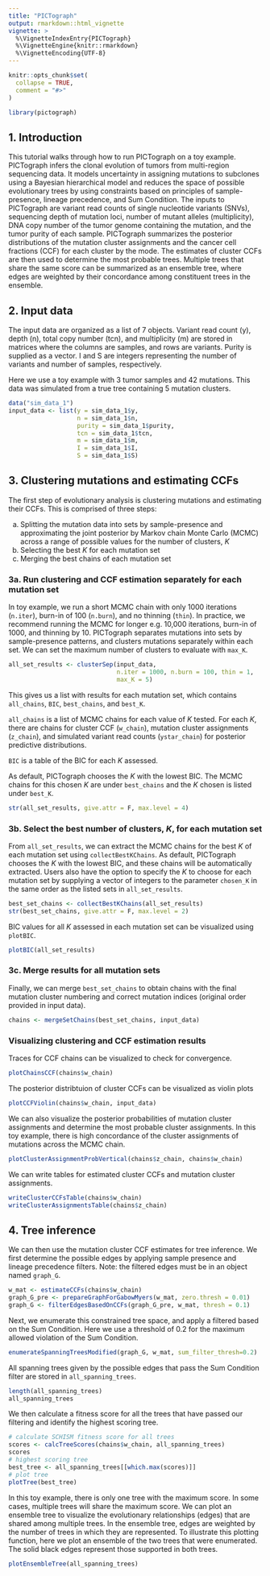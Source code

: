 ```yaml
---
title: "PICTograph"
output: rmarkdown::html_vignette
vignette: >
  %\VignetteIndexEntry{PICTograph}
  %\VignetteEngine{knitr::rmarkdown}
  %\VignetteEncoding{UTF-8}
---
```


```r
knitr::opts_chunk$set(
  collapse = TRUE,
  comment = "#>"
)
```

```r
library(pictograph)
```

## 1. Introduction

This tutorial walks through how to run PICTograph on a toy example. PICTograph infers the clonal evolution of tumors from multi-region sequencing data. It models uncertainty in assigning mutations to subclones using a Bayesian hierarchical model and reduces the space of possible evolutionary trees by using constraints based on principles of sample-presence, lineage precedence, and Sum Condition. The inputs to PICTograph are variant read counts of single nucleotide variants (SNVs), sequencing depth of mutation loci, number of mutant alleles (multiplicity), DNA copy number of the tumor genome containing the mutation, and the tumor purity of each sample. PICTograph summarizes the posterior distributions of the mutation cluster assignments and the cancer cell fractions (CCF) for each cluster by the mode. The estimates of cluster CCFs are then used to determine the most probable trees. Multiple trees that share the same score can be summarized as an ensemble tree, where edges are weighted by their concordance among constituent trees in the ensemble. 

## 2. Input data

The input data are organized as a list of 7 objects. Variant read count (y), depth (n), total copy number (tcn), and multiplicity (m) are stored in matrices where the columns are samples, and rows are variants. Purity is supplied as a vector. I and S are integers representing the number of variants and number of samples, respectively.

Here we use a toy example with 3 tumor samples and 42 mutations. This data was simulated from a true tree containing 5 mutation clusters. 

```r
data("sim_data_1")
input_data <- list(y = sim_data_1$y,
                   n = sim_data_1$n,
                   purity = sim_data_1$purity,
                   tcn = sim_data_1$tcn,
                   m = sim_data_1$m,
                   I = sim_data_1$I,
                   S = sim_data_1$S)
```

## 3. Clustering mutations and estimating CCFs

The first step of evolutionary analysis is clustering mutations and estimating their CCFs. This is comprised of three steps: 

a. Splitting the mutation data into sets by sample-presence and approximating the joint posterior by Markov chain Monte Carlo (MCMC) across a range of possible values for the number of clusters, $K$
b. Selecting the best $K$ for each mutation set
c. Merging the best chains of each mutation set

### 3a. Run clustering and CCF estimation separately for each mutation set 

In toy example, we run a short MCMC chain with only 1000 iterations (`n.iter`), burn-in of 100 (`n.burn`), and no thinning (`thin`). In practice, we recommend running the MCMC for longer e.g. 10,000 iterations, burn-in of 1000, and thinning by 10. PICTograph separates mutations into sets by sample-presence patterns, and clusters mutations separately within each set. We can set the maximum number of clusters to evaluate with `max_K`.

```r
all_set_results <- clusterSep(input_data,
                              n.iter = 1000, n.burn = 100, thin = 1,
                              max_K = 5)
```

This gives us a list with results for each mutation set, which contains `all_chains`, `BIC`, `best_chains`, and `best_K`.

`all_chains` is a list of MCMC chains for each value of $K$ tested. For each $K$, there are chains for cluster CCF (`w_chain`), mutation cluster assignments (`z_chain`), and simulated variant read counts (`ystar_chain`) for posterior predictive distributions. 

`BIC` is a table of the BIC for each $K$ assessed. 

As default, PICTograph chooses the $K$ with the lowest BIC. The MCMC chains for this chosen $K$ are under `best_chains` and the $K$ chosen is listed under `best_K`.

```r
str(all_set_results, give.attr = F, max.level = 4)
```

### 3b. Select the best number of clusters, $K$, for each mutation set

From `all_set_results`, we can extract the MCMC chains for the best $K$ of each mutation set using `collectBestKChains`. As default, PICTograph chooses the $K$ with the lowest BIC, and these chains will be automatically extracted. Users also have the option to specify the $K$ to choose for each mutation set by supplying a vector of integers to the parameter `chosen_K` in the same order as the listed sets in `all_set_results`. 

```r
best_set_chains <- collectBestKChains(all_set_results)
str(best_set_chains, give.attr = F, max.level = 2)
```

BIC values for all $K$ assessed in each mutation set can be visualized using `plotBIC`. 

```r
plotBIC(all_set_results)
```

### 3c. Merge results for all mutation sets

Finally, we can merge `best_set_chains` to obtain chains with the final mutation cluster numbering and correct mutation indices (original order provided in input data). 

```r
chains <- mergeSetChains(best_set_chains, input_data)
```

### Visualizing clustering and CCF estimation results

Traces for CCF chains can be visualized to check for convergence. 

```r
plotChainsCCF(chains$w_chain)
```

The posterior distribtuion of cluster CCFs can be visualized as violin plots

```r
plotCCFViolin(chains$w_chain, input_data)
```



<!-- PICTograph samples the posterior distribution of cluster CCFs. We can visualize the posterior distributions and use the mode as an estimate. The plot facets are organized with samples as columns and clusters as rows.  -->

<!-- ```{r CCF-estimates} -->
<!-- plotDensityCCF(chains$w_chain) -->
<!-- ``` -->

We can also visualize the posterior probabilities of mutation cluster assignments and determine the most probable cluster assignments. In this toy example, there is high concordance of the cluster assignments of mutations across the MCMC chain.  

```r
plotClusterAssignmentProbVertical(chains$z_chain, chains$w_chain)
```

We can write tables for estimated cluster CCFs and mutation cluster assignments.

```r
writeClusterCCFsTable(chains$w_chain)
writeClusterAssignmentsTable(chains$z_chain)
```

## 4. Tree inference 

We can then use the mutation cluster CCF estimates for tree inference. We first determine the possible edges by applying sample presence and lineage precedence filters. Note: the filtered edges must be in an object named `graph_G`. 

```r
w_mat <- estimateCCFs(chains$w_chain)
graph_G_pre <- prepareGraphForGabowMyers(w_mat, zero.thresh = 0.01)
graph_G <- filterEdgesBasedOnCCFs(graph_G_pre, w_mat, thresh = 0.1)
```

Next, we enumerate this constrained tree space, and apply a filtered based on the Sum Condition. Here we use a threshold of 0.2 for the maximum allowed violation of the Sum Condition. 
```r
enumerateSpanningTreesModified(graph_G, w_mat, sum_filter_thresh=0.2)
```

All spanning trees given by the possible edges that pass the Sum Condition filter are stored in `all_spanning_trees`. 
```r
length(all_spanning_trees)
all_spanning_trees
```

We then calculate a fitness score for all the trees that have passed our filtering and identify the highest scoring tree. 
```r
# calculate SCHISM fitness score for all trees
scores <- calcTreeScores(chains$w_chain, all_spanning_trees)
scores
# highest scoring tree
best_tree <- all_spanning_trees[[which.max(scores)]]
# plot tree
plotTree(best_tree)
```

In this toy example, there is only one tree with the maximum score. In some cases, multiple trees will share the maximum score. We can plot an ensemble tree to visualize the evolutionary relationships (edges) that are shared among multiple trees. In the ensemble tree, edges are weighted by the number of trees in which they are represented. To illustrate this plotting function, here we plot an ensemble of the two trees that were enumerated. The solid black edges represent those supported in both trees.  

```r
plotEnsembleTree(all_spanning_trees)
```

